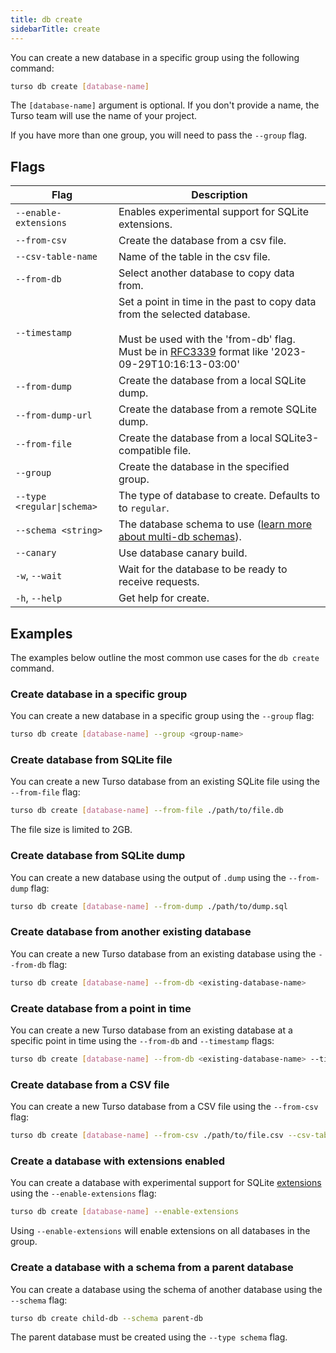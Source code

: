 ```yaml
---
title: db create
sidebarTitle: create
---
```


You can create a new database in a specific group using the following command:

```bash
turso db create [database-name]
```

<Info>

The `[database-name]` argument is optional. If you don't provide a name, the Turso team will use the name of your project.

</Info>

<Info>

If you have more than one group, you will need to pass the `--group` flag.

</Info>

## Flags

| Flag                       | Description                                                                                                                                                                                                                           |
| -------------------------- | ------------------------------------------------------------------------------------------------------------------------------------------------------------------------------------------------------------------------------------- |
| `--enable-extensions`      | Enables experimental support for SQLite extensions.                                                                                                                                                                                   |
| `--from-csv`               | Create the database from a csv file.                                                                                                                                                                                                  |
| `--csv-table-name`         | Name of the table in the csv file.                                                                                                                                                                                                    |
| `--from-db`                | Select another database to copy data from.                                                                                                                                                                                            |
| `--timestamp`              | Set a point in time in the past to copy data from the selected database.<br /><br />Must be used with the 'from-db' flag. Must be in [RFC3339](https://datatracker.ietf.org/doc/html/rfc3339) format like '2023-09-29T10:16:13-03:00' |
| `--from-dump`              | Create the database from a local SQLite dump.                                                                                                                                                                                         |
| `--from-dump-url`          | Create the database from a remote SQLite dump.                                                                                                                                                                                        |
| `--from-file`              | Create the database from a local SQLite3-compatible file.                                                                                                                                                                             |
| `--group`                  | Create the database in the specified group.                                                                                                                                                                                           |
| `--type <regular\|schema>` | The type of database to create. Defaults to to `regular`.                                                                                                                                                                             |
| `--schema <string>`        | The database schema to use ([learn more about multi-db schemas](/features/multi-db-schemas)).                                                                                                                                         |
| `--canary`                 | Use database canary build.                                                                                                                                                                                                            |
| `-w`, `--wait`             | Wait for the database to be ready to receive requests.                                                                                                                                                                                |
| `-h`, `--help`             | Get help for create.                                                                                                                                                                                                                  |

## Examples

The examples below outline the most common use cases for the `db create` command.

### Create database in a specific group

You can create a new database in a specific group using the `--group` flag:

```bash
turso db create [database-name] --group <group-name>
```

### Create database from SQLite file

You can create a new Turso database from an existing SQLite file using the `--from-file` flag:

```bash
turso db create [database-name] --from-file ./path/to/file.db
```

<Info>

The file size is limited to 2GB.

</Info>

### Create database from SQLite dump

You can create a new database using the output of `.dump` using the `--from-dump` flag:

```bash
turso db create [database-name] --from-dump ./path/to/dump.sql
```

### Create database from another existing database

You can create a new Turso database from an existing database using the `--from-db` flag:

```bash
turso db create [database-name] --from-db <existing-database-name>
```

### Create database from a point in time

You can create a new Turso database from an existing database at a specific point in time using the `--from-db` and `--timestamp` flags:

```bash
turso db create [database-name] --from-db <existing-database-name> --timestamp 2024-01-01T10:10:10-10:00
```

### Create database from a CSV file

You can create a new Turso database from a CSV file using the `--from-csv` flag:

```bash
turso db create [database-name] --from-csv ./path/to/file.csv --csv-table-name <desired-table-name>
```

### Create a database with extensions enabled

You can create a database with experimental support for SQLite [extensions](/extensions) using the `--enable-extensions` flag:

```bash
turso db create [database-name] --enable-extensions
```

<Note>

Using `--enable-extensions` will enable extensions on all databases in the group.

</Note>

### Create a database with a schema from a parent database

You can create a database using the schema of another database using the `--schema` flag:

```bash
turso db create child-db --schema parent-db
```

<Note>

The parent database must be created using the `--type schema` flag.

</Note>
